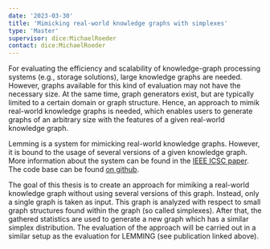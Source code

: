 ```yaml
---
date: '2023-03-30'
title: 'Mimicking real-world knowledge graphs with simplexes'
type: 'Master'
supervisor: dice:MichaelRoeder
contact: dice:MichaelRoeder
---
```


For evaluating the efficiency and scalability of knowledge-graph processing systems (e.g., storage solutions), large knowledge graphs are needed. However, graphs available for this kind of evaluation may not have the necessary size. At the same time, graph generators exist, but are typically limited to a certain domain or graph structure. Hence, an approach to mimik real-world knowledge graphs is needed, which enables users to generate graphs of an arbitrary size with the features of a given real-world knowledge graph.

Lemming is a system for mimicking real-world knowledge graphs. However, it is bound to the usage of several versions of a given knowledge graph. More information about the system can be found in the [IEEE ICSC paper](https://papers.dice-research.org/2021/ICSC2021_Lemming/Lemming_public.pdf). The code base can be found [on github](https://github.com/dice-group/Lemming).

The goal of this thesis is to create an approach for mimiking a real-world knowledge graph without using several versions of this graph. Instead, only a single graph is taken as input. This graph is analyzed with respect to small graph structures found within the graph (so called simplexes). After that, the gathered statistics are used to generate a new graph which has a similar simplex distribution. The evaluation of the approach will be carried out in a similar setup as the evaluation for LEMMING (see publication linked above).

